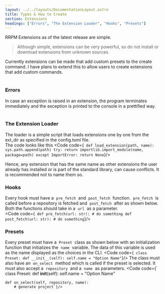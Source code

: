 ```yaml
---
layout: ../../layouts/DocumentationLayout.astro
title: Types & How to Create
section: Extensions
headings: ["Errors", "The Extension Loader", "Hooks", "Presets"]
---
```



RRPM Extensions as of the latest release are simple.

<Blockquote type="warning">
  Although simple, extensions can be very powerful, so do not install or
  download extensions from unknown sources
</Blockquote>

Currently extensions can be made that add custom presets to the create command. I have plans to extend this to allow users to create extensions that add custom commands.
<br />
<br />
### Errors
In case an exception is raised in an extension, the program terminates immediately and the exception is printed to the console in a prettified way.
<br />
<br />
### The Extension Loader
The loader is a simple script that loads extensions one by one from the ext_dir as specified in the config.toml file.
<br />
The code looks like this
<Code code={`
def load_extension(path, name):
    sys.path.append(path)
    try:
        return importlib.import_module(name, package=path)
    except ImportError:
        return None`}/>

Hence, any extension that has the same name as other extensions the user already has installed or is part of the standard library, can cause conflicts. It is recommended not to name them so.
<br />
### Hooks
Every hook must have a &nbsp;`pre_fetch`&nbsp; and &nbsp;`post_fetch`&nbsp; function. &nbsp;`pre_fetch`&nbsp; is called before a repository is fetched and &nbsp;`post_fetch`&nbsp; after as shown below. Both the functions should take in a &nbsp;`url`&nbsp; as a parameter.
<br />
<Code code={`
def pre_fetch(url: str):
    # do something
def post_fetch(url: str):
    # do something`}/>
<br />
### Presets
Every preset must have a &nbsp;`Preset`&nbsp; class as shown below with an initialization function that initializes the &nbsp;`name`&nbsp; variable. The data of this variable is used as the name displayed as the choices in the CLI.
<Code code={`
class Preset:
    def __init__(self):
        self.name = "Option Name"`}/>
The class must also have an &nbsp;`on_select`&nbsp; method which is called if the preset is selected. It must also accept a &nbsp;`repository`&nbsp; and a &nbsp;`name`&nbsp; as parameters.
<Code code={`
class Preset:
    def __init__(self):
        self.name = "Option Name"
        
    def on_select(self, repository, name):
        # generate project`}/>